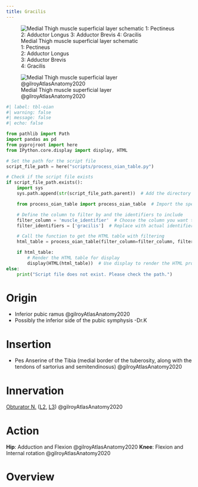 ```yaml
---
title: Gracilis 
---
```



:::{layout-ncol="3"}
![Medial Thigh muscle superficial layer schematic </br> 1: Pectineus </br> 2: Adductor Longus </br> 3: Adductor Brevis </br> 4: Gracilis](/The Archive/Anatomy/Skeletal Muscles/Lower limb muscles/Medial Thigh Muscles/images/gilroyatlas fig31.22 medial thigh superficial layer schematic.png)

![Medial Thigh muscle superficial layer @gilroyAtlasAnatomy2020](/The Archive/Anatomy/Skeletal Muscles/Lower limb muscles/Thigh Muscles/Medial Thigh Muscles/images/gilroyatlas fig31.22b medial thigh superficial layer.png)
:::


```python
#| label: tbl-oian
#| warning: false
#| message: false
#| echo: false

from pathlib import Path
import pandas as pd
from pyprojroot import here
from IPython.core.display import display, HTML

# Set the path for the script file
script_file_path = here("scripts/process_oian_table.py")

# Check if the script file exists
if script_file_path.exists():
    import sys
    sys.path.append(str(script_file_path.parent))  # Add the directory of the script to the system path

    from process_oian_table import process_oian_table  # Import the specific function

    # Define the column to filter by and the identifiers to include
    filter_column = 'muscle_identifier'  # Choose the column you want to filter by
    filter_identifiers = ['gracilis']  # Replace with actual identifiers you want to include

    # Call the function to get the HTML table with filtering
    html_table = process_oian_table(filter_column=filter_column, filter_identifiers=filter_identifiers)

    if html_table:
        # Render the HTML table for display
        display(HTML(html_table))  # Use display to render the HTML properly
else:
    print("Script file does not exist. Please check the path.")

```

# Origin {#origin}

- Inferior pubic ramus @gilroyAtlasAnatomy2020
- Possibly the inferior side of the pubic symphysis -Dr.K

# Insertion {#insertion}

- Pes Anserine of the Tibia (medial border of the tuberosity, along with the tendons of sartorius and semitendinosus) @gilroyAtlasAnatomy2020 

# Innervation {#innervation}

[Obturator N.]({{< var ref-obturator-nerve.path >}}) ([L2]({{< var ref-nerve-root.l2 >}}), [L3]({{< var ref-nerve-root.l3 >}})) @gilroyAtlasAnatomy2020

# Action {#action}
**Hip**: Adduction and Flexion @gilroyAtlasAnatomy2020
**Knee**: Flexion and Internal rotation @gilroyAtlasAnatomy2020



# Overview